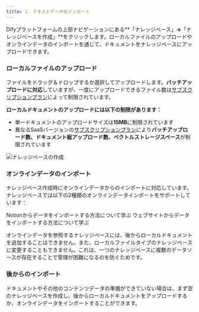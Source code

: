```yaml
---
title: 1. テキストデータのインポート
---
```


Difyプラットフォームの上部ナビゲーションにある**「ナレッジベース」**→**「ナレッジベースを作成」**をクリックします。ローカルファイルのアップロードやオンラインデータのインポートを通じて、ドキュメントをナレッジベースにアップロードできます。

### **ローカルファイルのアップロード**

ファイルをドラッグ＆ドロップするか選択してアップロードします。**バッチアップロードに対応**していますが、一度にアップロードできるファイル数は[サブスクリプションプラン](https://dify.ai/pricing)によって制限されています。

**ローカルドキュメントのアップロードには以下の制限があります：**

* 単一ドキュメントのアップロードサイズは**15MB**に制限されています
* 異なるSaaSバージョンの[サブスクリプションプラン](https://dify.ai/pricing)により**バッチアップロード数、ドキュメント総アップロード数、ベクトルストレージスペース**が制限されています

<img
  src="https://assets-docs.dify.ai/2025/01/22064cb61356e4c005c4072d5d066cf6.png"
  className="mx-auto"
  alt="ナレッジベースの作成"
/>

### **オンラインデータのインポート**

ナレッジベース作成時にオンラインデータからのインポートに対応しています。ナレッジベースでは以下の2種類のオンラインデータインポートをサポートしています：

<Card title="Notionからインポート" icon="link" href="./sync-from-notion">
  Notionからデータをインポートする方法について学ぶ
</Card>

<Card title="ウェブサイトからインポート" icon="link" href="./sync-from-website">
  ウェブサイトからデータをインポートする方法について学ぶ
</Card>

オンラインデータを参照するナレッジベースには、後からローカルドキュメントを追加することはできません。また、ローカルファイルタイプのナレッジベースに変更することもできません。これは、一つのナレッジベースに複数のデータソースが存在することで管理が困難になるのを防ぐためです。

### 後からのインポート

ドキュメントやその他のコンテンツデータの準備ができていない場合は、まず空のナレッジベースを作成し、後からローカルドキュメントをアップロードするか、オンラインデータをインポートすることができます。
